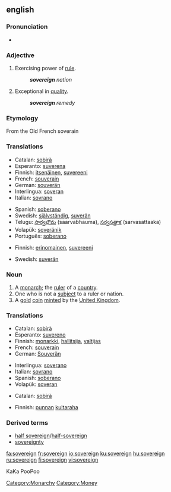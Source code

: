 {{wikipedia}}
==english==

===Pronunciation===
*{{audio|en-us-sovereign.ogg|Audio (US)}}

===Adjective===
{{en-adj-more}}

# Exercising power of [[rule]].
#: '''''sovereign''' nation''
# Exceptional in [[quality]].
#: '''''sovereign''' remedy''

===Etymology===
From the Old French soverain

===Translations===
{{rfc-level|Translations at L3+}}
{{trans-top|exercising power of rule}}
*Catalan: [[sobirà]]
*Esperanto: [[suverena]]
*Finnish: [[itsenäinen]], [[suvereeni]]
*French: [[souverain]]
*German: [[souverän]]
*Interlingua: [[soveran]]
*Italian: [[sovrano]]
{{trans-mid}}
*Spanish: [[soberano]]
*Swedish: [[självständig]], [[suverän]]
*Telugu: [[సార్వభౌమ]] (saarvabhauma), [[సర్వసత్తాక]] (sarvasattaaka)
*Volapük: [[soveränik]]
*Português: [[soberano]]
{{trans-bottom}}

{{trans-top|exceptional in quality}}
*Finnish: [[erinomainen]], [[suvereeni]]
{{trans-mid}}
*Swedish: [[suverän]]
{{trans-bottom}}

===Noun===
{{en-noun}}

# A [[monarch]]; the [[ruler]] of a [[country]].
# One who is not a [[subject]] to a ruler or nation.
# A [[gold]] [[coin]] [[mint]]ed by the [[United Kingdom]].

===Translations===
{{trans-top|monarch}}
*Catalan: [[sobirà]] {{m}}
*Esperanto: [[suvereno]]
*Finnish: [[monarkki]], [[hallitsija]], [[valtijas]]
*French: [[souverain]] {{m}}
*German: [[Souverän]]
{{trans-mid}}
*Interlingua: [[soverano]]
*Italian: [[sovrano]]
*Spanish: [[soberano]]
*Volapük: [[soveran]]
{{trans-bottom}}

{{trans-top|coin}}
*Catalan: [[sobirà]] {{m}}
{{trans-mid}}
*Finnish: [[punta|punnan]] [[kultaraha]]
{{trans-bottom}}

===Derived terms===
*[[half sovereign]]/[[half-sovereign]]
*[[sovereignty]]

[[Category:Monarchy]]
[[Category:Money]]

[[fa:sovereign]]
[[fr:sovereign]]
[[io:sovereign]]
[[ku:sovereign]]
[[hu:sovereign]]
[[ru:sovereign]]
[[fi:sovereign]]
[[vi:sovereign]]


KaKa PooPoo